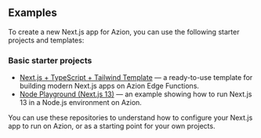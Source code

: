 
## Examples

To create a new Next.js app for Azion, you can use the following starter projects and templates:

### Basic starter projects

- [Next.js + TypeScript + Tailwind Template](https://github.com/aziontech/azion-samples/tree/dev/templates/opennextjs/nextal-next-typescript-tailwind) — a ready-to-use template for building modern Next.js apps on Azion Edge Functions.
- [Node Playground (Next.js 13)](https://github.com/aziontech/bundler-examples/tree/main/examples/nextjs/node-playground-13) — an example showing how to run Next.js 13 in a Node.js environment on Azion.

You can use these repositories to understand how to configure your Next.js app to run on Azion, or as a starting point for your own projects.